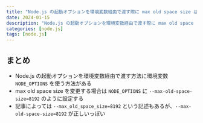 ```yaml
---
title: "Node.js の起動オプションを環境変数経由で渡す際に max old space size は `-` 区切りで渡すのが正解っぽい"
date: 2024-01-15
description: "Node.js の起動オプションを環境変数経由で渡す際に max old space size は `-` 区切りで渡すのが正解っぽい"
categories: [node.js]
tags: [node.js]
---
```


## まとめ
- Node.js の起動オプションを環境変数経由で渡す方法に環境変数 `NODE_OPTIONS` を使う方法がある
- max old space size を変更する場合は `NODE_OPTIONS` に `--max-old-space-size=8192` のように設定する
- 記事によっては `--max_old_space_size=8192` という記述もあるが、`--max-old-space-size=8192` が正しいっぽい
